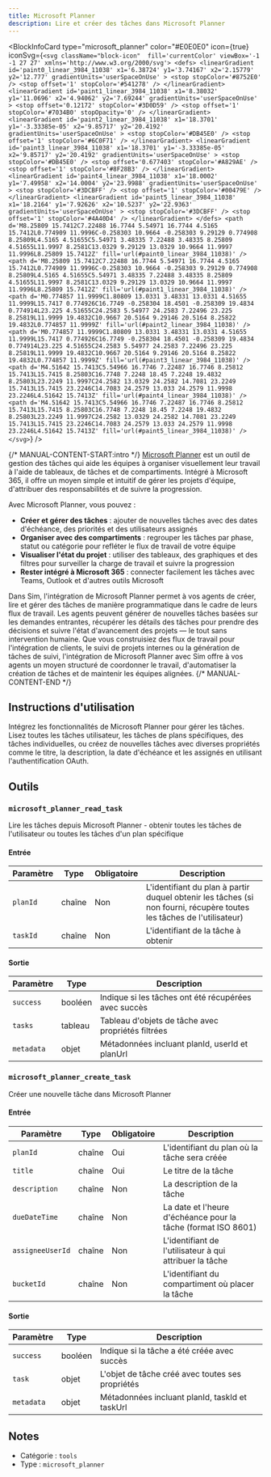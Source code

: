 ```yaml
---
title: Microsoft Planner
description: Lire et créer des tâches dans Microsoft Planner
---
```



<BlockInfoCard 
  type="microsoft_planner"
  color="#E0E0E0"
  icon={true}
  iconSvg={`<svg className="block-icon"  fill='currentColor' viewBox='-1 -1 27 27' xmlns='http://www.w3.org/2000/svg'>
      <defs>
        <linearGradient
          id='paint0_linear_3984_11038'
          x1='6.38724'
          y1='3.74167'
          x2='2.15779'
          y2='12.777'
          gradientUnits='userSpaceOnUse'
        >
          <stop stopColor='#8752E0' />
          <stop offset='1' stopColor='#541278' />
        </linearGradient>
        <linearGradient
          id='paint1_linear_3984_11038'
          x1='8.38032'
          y1='11.0696'
          x2='4.94062'
          y2='7.69244'
          gradientUnits='userSpaceOnUse'
        >
          <stop offset='0.12172' stopColor='#3D0D59' />
          <stop offset='1' stopColor='#7034B0' stopOpacity='0' />
        </linearGradient>
        <linearGradient
          id='paint2_linear_3984_11038'
          x1='18.3701'
          y1='-3.33385e-05'
          x2='9.85717'
          y2='20.4192'
          gradientUnits='userSpaceOnUse'
        >
          <stop stopColor='#DB45E0' />
          <stop offset='1' stopColor='#6C0F71' />
        </linearGradient>
        <linearGradient
          id='paint3_linear_3984_11038'
          x1='18.3701'
          y1='-3.33385e-05'
          x2='9.85717'
          y2='20.4192'
          gradientUnits='userSpaceOnUse'
        >
          <stop stopColor='#DB45E0' />
          <stop offset='0.677403' stopColor='#A829AE' />
          <stop offset='1' stopColor='#8F28B3' />
        </linearGradient>
        <linearGradient
          id='paint4_linear_3984_11038'
          x1='18.0002'
          y1='7.49958'
          x2='14.0004'
          y2='23.9988'
          gradientUnits='userSpaceOnUse'
        >
          <stop stopColor='#3DCBFF' />
          <stop offset='1' stopColor='#00479E' />
        </linearGradient>
        <linearGradient
          id='paint5_linear_3984_11038'
          x1='18.2164'
          y1='7.92626'
          x2='10.5237'
          y2='22.9363'
          gradientUnits='userSpaceOnUse'
        >
          <stop stopColor='#3DCBFF' />
          <stop offset='1' stopColor='#4A40D4' />
        </linearGradient>
      </defs>
      <path
        d='M8.25809 15.7412C7.22488 16.7744 5.54971 16.7744 4.5165 15.7412L0.774909 11.9996C-0.258303 10.9664 -0.258303 9.29129 0.774908 8.25809L4.5165 4.51655C5.54971 3.48335 7.22488 3.48335 8.25809 4.51655L11.9997 8.2581C13.0329 9.29129 13.0329 10.9664 11.9997 11.9996L8.25809 15.7412Z'
        fill='url(#paint0_linear_3984_11038)'
      />
      <path
        d='M8.25809 15.7412C7.22488 16.7744 5.54971 16.7744 4.5165 15.7412L0.774909 11.9996C-0.258303 10.9664 -0.258303 9.29129 0.774908 8.25809L4.5165 4.51655C5.54971 3.48335 7.22488 3.48335 8.25809 4.51655L11.9997 8.2581C13.0329 9.29129 13.0329 10.9664 11.9997 11.9996L8.25809 15.7412Z'
        fill='url(#paint1_linear_3984_11038)'
      />
      <path
        d='M0.774857 11.9999C1.80809 13.0331 3.48331 13.0331 4.51655 11.9999L15.7417 0.774926C16.7749 -0.258304 18.4501 -0.258309 19.4834 0.774914L23.225 4.51655C24.2583 5.54977 24.2583 7.22496 23.225 8.25819L11.9999 19.4832C10.9667 20.5164 9.29146 20.5164 8.25822 19.4832L0.774857 11.9999Z'
        fill='url(#paint2_linear_3984_11038)'
      />
      <path
        d='M0.774857 11.9999C1.80809 13.0331 3.48331 13.0331 4.51655 11.9999L15.7417 0.774926C16.7749 -0.258304 18.4501 -0.258309 19.4834 0.774914L23.225 4.51655C24.2583 5.54977 24.2583 7.22496 23.225 8.25819L11.9999 19.4832C10.9667 20.5164 9.29146 20.5164 8.25822 19.4832L0.774857 11.9999Z'
        fill='url(#paint3_linear_3984_11038)'
      />
      <path
        d='M4.51642 15.7413C5.54966 16.7746 7.22487 16.7746 8.25812 15.7413L15.7415 8.25803C16.7748 7.2248 18.45 7.2248 19.4832 8.25803L23.2249 11.9997C24.2582 13.0329 24.2582 14.7081 23.2249 15.7413L15.7415 23.2246C14.7083 24.2579 13.033 24.2579 11.9998 23.2246L4.51642 15.7413Z'
        fill='url(#paint4_linear_3984_11038)'
      />
      <path
        d='M4.51642 15.7413C5.54966 16.7746 7.22487 16.7746 8.25812 15.7413L15.7415 8.25803C16.7748 7.2248 18.45 7.2248 19.4832 8.25803L23.2249 11.9997C24.2582 13.0329 24.2582 14.7081 23.2249 15.7413L15.7415 23.2246C14.7083 24.2579 13.033 24.2579 11.9998 23.2246L4.51642 15.7413Z'
        fill='url(#paint5_linear_3984_11038)'
      />
    </svg>`}
/>

{/* MANUAL-CONTENT-START:intro */}
[Microsoft Planner](https://www.microsoft.com/en-us/microsoft-365/planner) est un outil de gestion des tâches qui aide les équipes à organiser visuellement leur travail à l'aide de tableaux, de tâches et de compartiments. Intégré à Microsoft 365, il offre un moyen simple et intuitif de gérer les projets d'équipe, d'attribuer des responsabilités et de suivre la progression.

Avec Microsoft Planner, vous pouvez :

- **Créer et gérer des tâches** : ajouter de nouvelles tâches avec des dates d'échéance, des priorités et des utilisateurs assignés
- **Organiser avec des compartiments** : regrouper les tâches par phase, statut ou catégorie pour refléter le flux de travail de votre équipe
- **Visualiser l'état du projet** : utiliser des tableaux, des graphiques et des filtres pour surveiller la charge de travail et suivre la progression
- **Rester intégré à Microsoft 365** : connecter facilement les tâches avec Teams, Outlook et d'autres outils Microsoft

Dans Sim, l'intégration de Microsoft Planner permet à vos agents de créer, lire et gérer des tâches de manière programmatique dans le cadre de leurs flux de travail. Les agents peuvent générer de nouvelles tâches basées sur les demandes entrantes, récupérer les détails des tâches pour prendre des décisions et suivre l'état d'avancement des projets — le tout sans intervention humaine. Que vous construisiez des flux de travail pour l'intégration de clients, le suivi de projets internes ou la génération de tâches de suivi, l'intégration de Microsoft Planner avec Sim offre à vos agents un moyen structuré de coordonner le travail, d'automatiser la création de tâches et de maintenir les équipes alignées.
{/* MANUAL-CONTENT-END */}

## Instructions d'utilisation

Intégrez les fonctionnalités de Microsoft Planner pour gérer les tâches. Lisez toutes les tâches utilisateur, les tâches de plans spécifiques, des tâches individuelles, ou créez de nouvelles tâches avec diverses propriétés comme le titre, la description, la date d'échéance et les assignés en utilisant l'authentification OAuth.

## Outils

### `microsoft_planner_read_task`

Lire les tâches depuis Microsoft Planner - obtenir toutes les tâches de l'utilisateur ou toutes les tâches d'un plan spécifique

#### Entrée

| Paramètre | Type | Obligatoire | Description |
| --------- | ---- | -------- | ----------- |
| `planId` | chaîne | Non | L'identifiant du plan à partir duquel obtenir les tâches \(si non fourni, récupère toutes les tâches de l'utilisateur\) |
| `taskId` | chaîne | Non | L'identifiant de la tâche à obtenir |

#### Sortie

| Paramètre | Type | Description |
| --------- | ---- | ----------- |
| `success` | booléen | Indique si les tâches ont été récupérées avec succès |
| `tasks` | tableau | Tableau d'objets de tâche avec propriétés filtrées |
| `metadata` | objet | Métadonnées incluant planId, userId et planUrl |

### `microsoft_planner_create_task`

Créer une nouvelle tâche dans Microsoft Planner

#### Entrée

| Paramètre | Type | Obligatoire | Description |
| --------- | ---- | -------- | ----------- |
| `planId` | chaîne | Oui | L'identifiant du plan où la tâche sera créée |
| `title` | chaîne | Oui | Le titre de la tâche |
| `description` | chaîne | Non | La description de la tâche |
| `dueDateTime` | chaîne | Non | La date et l'heure d'échéance pour la tâche \(format ISO 8601\) |
| `assigneeUserId` | chaîne | Non | L'identifiant de l'utilisateur à qui attribuer la tâche |
| `bucketId` | chaîne | Non | L'identifiant du compartiment où placer la tâche |

#### Sortie

| Paramètre | Type | Description |
| --------- | ---- | ----------- |
| `success` | booléen | Indique si la tâche a été créée avec succès |
| `task` | objet | L'objet de tâche créé avec toutes ses propriétés |
| `metadata` | objet | Métadonnées incluant planId, taskId et taskUrl |

## Notes

- Catégorie : `tools`
- Type : `microsoft_planner`
